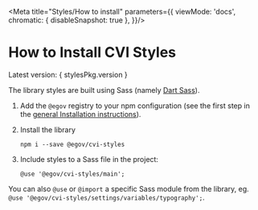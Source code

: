 
<Meta title="Styles/How to install" parameters={{
  viewMode: 'docs',
  chromatic: { disableSnapshot: true },
}}/>

# How to Install CVI Styles

Latest version: { stylesPkg.version }

The library styles are built using Sass (namely [Dart Sass](https://sass-lang.com/dart-sass)).

1. Add the `@egov` registry to your npm configuration (see the first step in the [general Installation instructions](https://github.com/e-gov/cvi#%EF%B8%8F-installation-instructions)).

2. Install the library
    ```
    npm i --save @egov/cvi-styles
    ```
3. Include styles to a Sass file in the project:
    ```
    @use '@egov/cvi-styles/main';
    ```

You can also `@use` or `@import` a specific Sass module from the library, eg. `@use '@egov/cvi-styles/settings/variables/typography';`.
